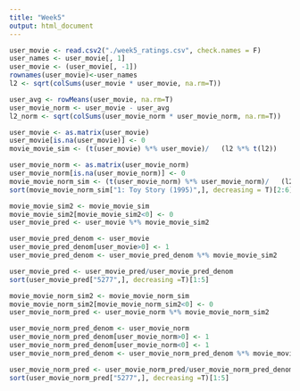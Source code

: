 ```yaml
---
title: "Week5"
output: html_document
---
```


```r
user_movie <- read.csv2("./week5_ratings.csv", check.names = F)
user_names <- user_movie[, 1]
user_movie <- (user_movie[, -1])
rownames(user_movie)<-user_names
l2 <- sqrt(colSums(user_movie * user_movie, na.rm=T))
```

```r
user_avg <- rowMeans(user_movie, na.rm=T)
user_movie_norm <- user_movie - user_avg
l2_norm <- sqrt(colSums(user_movie_norm * user_movie_norm, na.rm=T))
```

```r
user_movie <- as.matrix(user_movie)
user_movie[is.na(user_movie)] <- 0
movie_movie_sim <- (t(user_movie) %*% user_movie)/   (l2 %*% t(l2))
```


```r
user_movie_norm <- as.matrix(user_movie_norm)
user_movie_norm[is.na(user_movie_norm)] <- 0
movie_movie_norm_sim <- (t(user_movie_norm) %*% user_movie_norm)/   (l2_norm %*% t(l2_norm))
sort(movie_movie_norm_sim["1: Toy Story (1995)",], decreasing = T)[2:6]
```

```r
movie_movie_sim2 <- movie_movie_sim
movie_movie_sim2[movie_movie_sim2<0] <- 0
user_movie_pred <- user_movie %*% movie_movie_sim2

user_movie_pred_denom <- user_movie
user_movie_pred_denom[user_movie>0] <- 1
user_movie_pred_denom <- user_movie_pred_denom %*% movie_movie_sim2

user_movie_pred <- user_movie_pred/user_movie_pred_denom
sort(user_movie_pred["5277",], decreasing =T)[1:5]
```


```r
movie_movie_norm_sim2 <- movie_movie_norm_sim
movie_movie_norm_sim2[movie_movie_norm_sim2<0] <- 0
user_movie_norm_pred <- user_movie_norm %*% movie_movie_norm_sim2

user_movie_norm_pred_denom <- user_movie_norm
user_movie_norm_pred_denom[user_movie_norm>0] <- 1
user_movie_norm_pred_denom[user_movie_norm<0] <- 1
user_movie_norm_pred_denom <- user_movie_norm_pred_denom %*% movie_movie_norm_sim2

user_movie_norm_pred <- user_movie_norm_pred/user_movie_norm_pred_denom
sort(user_movie_norm_pred["5277",], decreasing =T)[1:5]
```